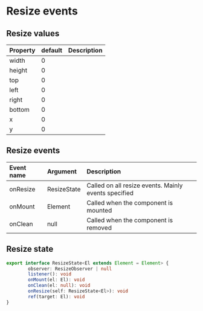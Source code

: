 # Resize events

## Resize values

| Property | default | Description |
| :------- | :------ | :---------- |
| width    | 0       |             |
| height   | 0       |             |
| top      | 0       |             |
| left     | 0       |             |
| right    | 0       |             |
| bottom   | 0       |             |
| x        | 0       |             |
| y        | 0       |             |

## Resize events

| Event name | Argument    | Description                                          |
| :--------- | :---------- | :--------------------------------------------------- |
| onResize   | ResizeState | Called on all resize events. Mainly events specified |
| onMount    | Element     | Called when the component is mounted                 |
| onClean    | null        | Called when the component is removed                 |

## Resize state

```ts
export interface ResizeState<El extends Element = Element> {
        observer: ResizeObserver | null
        listener(): void
        onMount(el: El): void
        onClean(el: null): void
        onResize(self: ResizeState<El>): void
        ref(target: El): void
}
```
